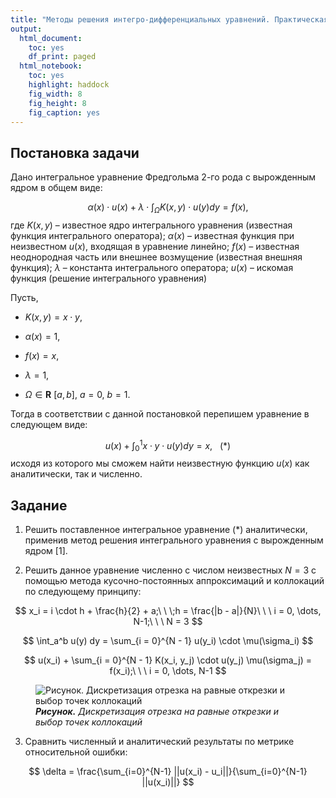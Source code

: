 ```yaml
---
title: "Методы решения интегро-дифференциальных уравнений. Практическая работа №1"
output:
  html_document:
    toc: yes
    df_print: paged
  html_notebook:
    toc: yes
    highlight: haddock
    fig_width: 8
    fig_height: 8
    fig_caption: yes
---
```


## Постановка задачи

Дано интегральное уравнение Фредгольма 2-го рода с вырожденным ядром в общем виде:

$$
    \alpha(x) \cdot u(x) + \lambda \cdot \int_{\Omega} K(x, y) \cdot u(y) dy = f(x),
$$
где $K(x,y)$ -- известное ядро интегрального уравнения (известная функция интегрального оператора); $\alpha(x)$ -- известная функция при неизвестном $u(x)$, входящая в уравнение линейно; $f(x)$ -- известная неоднородная часть или внешнее возмущение (известная внешняя функция); $\lambda$ -- константа интегрального оператора; $u(x)$ -- искомая функция (решение интегрального уравнения)

Пусть,

- $K(x,y) = x \cdot y$, 

- $\alpha(x) = 1$,

- $f(x) = x$,

- $\lambda = 1$,

- $\Omega \in \mathbf{R}\ [a, b],\  a = 0,\  b = 1$.

Тогда в соответствии с данной постановкой перепишем уравнение в следующем виде:

$$
     u(x) + \int_{0}^{1} x \cdot y \cdot u(y) dy = x, \ \ \ (*)
$$
исходя из которого мы сможем найти неизвестную функцию $u(x)$ как аналитически, так и численно.

## Задание

1. Решить поставленное интегральное уравнение (*) аналитически, применив метод решения интегрального уравнения с вырожденным ядром [1].

2. Решить данное уравнение численно с числом неизвестных $N = 3$ с помощью метода кусочно-постоянных аппроксимаций и коллокаций по следующему принципу:

$$
    x_i = i \cdot h + \frac{h}{2} + a;\ \ \;h = \frac{|b - a|}{N}\ \ \  i = 0, \dots, N-1;\ \ \ N = 3
$$

$$
    \int_a^b u(y) dy = \sum_{i = 0}^{N - 1} u(y_i) \cdot \mu(\sigma_i)
$$

$$
    u(x_i) + \sum_{i = 0}^{N - 1} K(x_i, y_j) \cdot u(y_j) \mu(\sigma_j) = f(x_i);\ \ \  i = 0, \dots, N-1
$$

![***Рисунок.** Дискретизация отрезка на равные открезки и выбор точек коллокаций*](./Pr1.png)

3. Сравнить численный и аналитический результаты по метрике относительной ошибки:

$$
    \delta = \frac{\sum_{i=0}^{N-1} ||u(x_i) - u_i||}{\sum_{i=0}^{N-1} ||u(x_i)||}
$$
